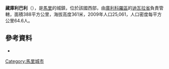 '''藏庫利巴利'''（{{lang-fr|Zan Coulibaly}}），是[[馬里|馬里]]的城鎮，位於該國西部，由[[庫利科羅區|庫利科羅區]]的[[迪瓦拉省|迪瓦拉省]]負責管轄，面積388平方公里，海拔高度361米，2009年人口25,061，人口密度每平方公里64.6人。

==參考資料==
*{{cite web|url=http://mali-reforme-telecom.mctmtl.com/previsions.pdf|title=Previsions de desserte des communes pour la periode de 2001-2005|publisher=Mali Reforme Telecom|accessdate=February 9, 2009|deadurl=yes|archiveurl=https://web.archive.org/web/20040829024117/http://mali-reforme-telecom.mctmtl.com/previsions.pdf|archivedate=2004-08-29}}

{{coord|12|44|12|N|7|17|28|W|source:kolossus-itwiki|display=title}}

{{庫利科羅區}}

[[Category:馬里城市|Category:馬里城市]]


{{Mali-geo-stub}}